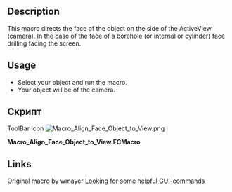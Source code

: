 <languages/>

{{Macro
|Name=Macro Align Face Object to View
|Icon=Macro_Align_Face_Object_to_View.png
|Description=This macro directs the face of the object on the side of the ActiveView.
|Author=Mario52
|Version=0.1
|Date=2015-01-16
|Download=[https://www.freecadweb.org/wiki/images/d/d5/Macro_Align_Face_Object_to_View.png ToolBar Icon]
|FCVersion=All
|SeeAlso=[[File:FCCamera 00.png|32px|FCCamera]] [[Macro_FCCamera|Macro_FCCamera]]
}}

==Description==

This macro directs the face of the object on the side of the ActiveView (camera). In the case of the face of a borehole (or internal or cylinder) face drilling facing the screen.

==Usage==

* Select your object and run the macro.
* Your object will be of the camera.

==Скрипт==

ToolBar Icon
[[Image:Macro_Align_Face_Object_to_View.png]]

'''Macro_Align_Face_Object_to_View.FCMacro'''

{{MacroCode|code=
# This macro directs the face of the object on the side of the ActiveView (camera)
# extact FCCamera
# 16/01/2015

__title__="Macro_Align_Face_Object_to_View"
__author__ = "Mario52"

import pivy
from pivy import coin

try:
    v=Gui.Selection.getSelectionEx()[0].SubObjects[0].Surface.Axis    # to Axis
#    v = Gui.Selection.getSelectionEx()[0].SubObjects[0].normalAt(0,0) # normalAt
    r=App.Rotation(App.Vector(0,0,1),v)
    Gui.ActiveDocument.ActiveView.setCameraOrientation(r.Q)
except Exception:
    App.Console.PrintError("Select a face and run the macro"+"\n")

}}

==Links==

Original macro by wmayer [http://forum.freecadweb.org/viewtopic.php?f=3&t=7029&p=56735&hilit=Shape.Face4#p56735 Looking for some helpful GUI-commands]

{{clear}}